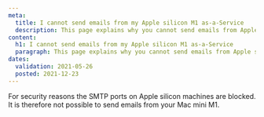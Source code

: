 ```yaml
---
meta:
  title: I cannot send emails from my Apple silicon M1 as-a-Service
  description: This page explains why you cannot send emails from Apple silicon M1 as-a-Service
content:
  h1: I cannot send emails from my Apple silicon M1 as-a-Service
  paragraph: This page explains why you cannot send emails from Apple silicon M1 as-a-Service
dates:
  validation: 2021-05-26
  posted: 2021-12-23
---
```


For security reasons the SMTP ports on Apple silicon machines are blocked. It is therefore not possible to send emails from your Mac mini M1.
